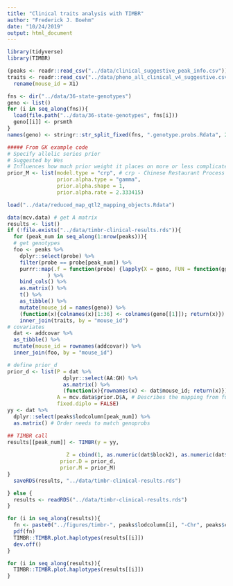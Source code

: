 ```yaml
---
title: "Clinical traits analysis with TIMBR"
author: "Frederick J. Boehm"
date: "10/24/2019"
output: html_document
---
```


```r
library(tidyverse)
library(TIMBR)
```

```r
(peaks <- readr::read_csv("../data/clinical_suggestive_peak_info.csv"))
traits <- readr::read_csv("../data/pheno_all_clinical_v4_suggestive.csv") %>%
  rename(mouse_id = X1)
```

```r
fns <- dir("../data/36-state-genotypes")
geno <- list()
for (i in seq_along(fns)){
  load(file.path("../data/36-state-genotypes", fns[i]))
  geno[[i]] <- prsmth
}
names(geno) <- stringr::str_split_fixed(fns, ".genotype.probs.Rdata", 2)[, 1]
```


```r
##### From GK example code
# Specify allelic series prior
# Suggested by Wes
# Influences how much prior weight it places on more or less complicated allelic series
prior_M <- list(model.type = "crp", # crp - Chinese Restaurant Process
                prior.alpha.type = "gamma",
                prior.alpha.shape = 1,
                prior.alpha.rate = 2.333415)
```


```r
load("../data/reduced_map_qtl2_mapping_objects.Rdata")
```


```r
data(mcv.data) # get A matrix
results <- list()
if (!file.exists("../data/timbr-clinical-results.rds")){
  for (peak_num in seq_along(1:nrow(peaks))){
  # get genotypes
  foo <- peaks %>%
    dplyr::select(probe) %>%
    filter(probe == probe[peak_num]) %>%
    purrr::map(.f = function(probe) {lapply(X = geno, FUN = function(gg) gg[rownames(gg) %in% probe, drop = FALSE])}
             ) %>%
    bind_cols() %>%
    as.matrix() %>%
    t() %>%
    as_tibble() %>%
    mutate(mouse_id = names(geno)) %>%
    (function(x){colnames(x)[1:36] <- colnames(geno[[1]]); return(x)}) %>%
    inner_join(traits, by = "mouse_id")
# covariates
  dat <- addcovar %>%
  as_tibble() %>%
  mutate(mouse_id = rownames(addcovar)) %>%
  inner_join(foo, by = "mouse_id")

# define prior_d
prior_d <- list(P = dat %>%
                  dplyr::select(AA:GH) %>%
                  as.matrix() %>%
                  (function(x){rownames(x) <- dat$mouse_id; return(x)}),
                A = mcv.data$prior.D$A, # Describes the mapping from full genoprobs to additive dosages
                fixed.diplo = FALSE)
yy <- dat %>%
  dplyr::select(peaks$lodcolumn[peak_num]) %>%
  as.matrix() # Order needs to match genoprobs

## TIMBR call
results[[peak_num]] <- TIMBR(y = yy,
                   
                   Z = cbind(1, as.numeric(dat$block2), as.numeric(dat$block3)), 
                 prior.D = prior_d,
                 prior.M = prior_M)
}
  saveRDS(results, "../data/timbr-clinical-results.rds")

} else {
  results <- readRDS("../data/timbr-clinical-results.rds")
}

```




```r
for (i in seq_along(results)){
  fn <- paste0("../figures/timbr-", peaks$lodcolumn[i], "-Chr", peaks$chr, "-", peaks$Mb, "Mb.pdf")
  pdf(fn)
  TIMBR::TIMBR.plot.haplotypes(results[[i]])
  dev.off()
}
```

```r
for (i in seq_along(results)){
  TIMBR::TIMBR.plot.haplotypes(results[[i]])
}
```
